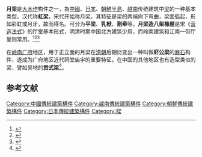 '''月梁'''是[[大木作|大木作]]构件之一，為[[中國|中國]]、[[日本|日本]]、[[朝鮮半島|朝鮮半島]]、[[越南|越南]]传统建筑中[[梁|梁]]的一种基本类型。汉代称'''虹梁'''，宋代开始称月梁。其特征是梁的两端向下弯曲，梁面弧起，形如彩虹或月牙，故而得名。可分为'''平梁'''、'''乳栿'''、'''剳牵'''等。'''月梁造八架椽屋'''是宋《[[营造法式|营造法式]]》的厅堂基本形式，明清时期中国北方建筑少用，而岭南建筑和江南一带厅堂则常用。<ref>{{Cite book |title=中国古建筑术语辞典 |author=王效清 等 |publisher=山西人民出版社 |year=1996 |pages=68 |isbn=7-2030-3530-1}}</ref><ref>{{Cite book |title=中国古建筑名词图解辞典 |author=李剑平 等 |publisher=山西科技出版社 |year=2011 |pages=130 |isbn=978-7-5377-3159-1}}</ref><ref>{{Cite book |title=识别中国古建筑 |author=李金龙 |publisher=上海书店出版社 |year=2008 |pages=22 |isbn=978-7-80678-957-5}}</ref>

在[[岭南|岭南]][[广府|广府]]地区，用于正立面的月梁在[[清朝|清朝]]后期衍变出一种叫做'''虾公梁'''的[[麻石|麻石]]构件，遂成为广府地区近代祠堂庙宇的重要特征。在中国的其他地区也有造型类似的梁，譬如吴地的'''贡式梁'''<ref name="营造法原">{{cite book |title=营造法原 |author= 姚承祖 |publisher=中国建筑工业出版社 |year=1986 |pages=27 |ISBN=978-7-11200-460-7}}</ref>。

{{Gallery
|width = 300
|height = 
|lines = 1
|File:Taiping tianguo shiwangfu 7773.jpg|浙江金华[[太平天国侍王府|太平天国侍王府]]大堂[[轩|廊轩]]的月梁
|File:Dongyang Luzhai 2015.05.24 16-50-20.jpg|浙江[[东阳卢宅|东阳卢宅]]树德前厅
|File:蝦公樑.JPG|南海大瀝鳳池曹氏大宗祠頭門的蝦公樑
|File:Korea-Danyang-Guinsa 3006-07.JPG|[[韓國|韓國]][[忠清北道|忠清北道]][[丹陽郡_(韓國)|丹陽郡]][[救仁寺|救仁寺]]的月梁
|File:Trường lang Đại nội Huế.jpg|[[越南|越南]][[順化皇城|順化皇城]][[大內|大內]]長廊的月梁
|File:Yakushiji kairo.jpg|[[日本|日本]][[奈良縣|奈良縣]][[奈良市|奈良市]][[藥師寺|藥師寺]][[迴廊|迴廊]]的月梁
}}

==参考文献==
{{reflist}}

{{DEFAULTSORT:Y}}
[[Category:中國傳統建築構件|Category:中國傳統建築構件]]
[[Category:越南傳統建築構件|Category:越南傳統建築構件]]
[[Category:朝鮮傳統建築構件|Category:朝鮮傳統建築構件]]
[[Category:日本傳統建築構件|Category:日本傳統建築構件]]
[[Category:樑|Category:樑]]